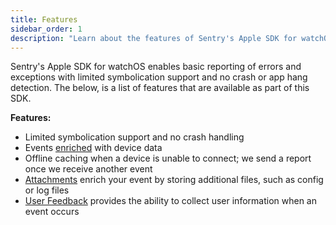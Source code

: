 ```yaml
---
title: Features
sidebar_order: 1
description: "Learn about the features of Sentry's Apple SDK for watchOS."
---
```


Sentry's Apple SDK for watchOS enables basic reporting of errors and exceptions with limited symbolication support and no crash or app hang detection. The below, is a list of features that are available as part of this SDK.

**Features:**

- Limited symbolication support and no crash handling
- Events [enriched](/platforms/apple/enriching-events/context/) with device data
- Offline caching when a device is unable to connect; we send a report once we receive another event
- [Attachments](/platforms/apple/enriching-events/attachments/) enrich your event by storing additional files, such as config or log files
- [User Feedback](/platforms/apple/user-feedback/) provides the ability to collect user information when an event occurs
